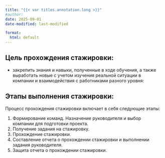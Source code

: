```yaml
---
title: "{{< var titles.annotation.long >}}"
#author:
date: 2025-09-01
date-modified: last-modified

format:
  html: default
---
```



## Цель прохождения стажировки:

- закрепить знания и навыки, полученные в ходе обучения, а также выработать новые с учетом изучения реальной ситуации в компании и взаимодействия с работниками разного уровня:


## Этапы выполнения стажировки:
Процесс прохождения стажировки включает в себя следующие этапы:

1. Формирование команд. Назначение руководителя и выбор компании для подготовки проекта.
2. Получение задания на стажировку.
3. Прохождение стажировки.
4. Составление отчета о прохождении стажировки и выполнении задания руководителя.
5. Защита отчета о прохождении стажировки.
